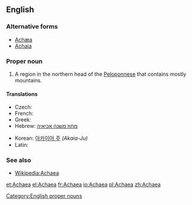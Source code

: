==English==

===Alternative forms===
* [[Achæa]] {{qualifier|dated}}
* [[Achaia]]

===Proper noun===
{{en-proper noun|Achaea}}

# A region in the northern head of the [[Peloponnese]] that contains mostly mountains.

====Translations====
{{trans-top|a region in the northern head of the Peloponnese}}
* Czech: {{t|cs|Achája|f}}
* French: {{t|fr|Achaïe|f}}
* Greek: {{t|el|Αχαΐα|tr=Achaḯa}}
* Hebrew: [[מחוז משנה אכיאיה]]
{{trans-mid}}
* Korean: [[아카이아 주]] ''(Akaia-Ju)''
* Latin: {{t-|la|Achaea}}
{{trans-bottom}}

===See also===

* [[w:Achaea|Wikipedia:Achaea]]

[[Category:English proper nouns]]

[[et:Achaea]]
[[el:Achaea]]
[[fr:Achaea]]
[[io:Achaea]]
[[pl:Achaea]]
[[zh:Achaea]]